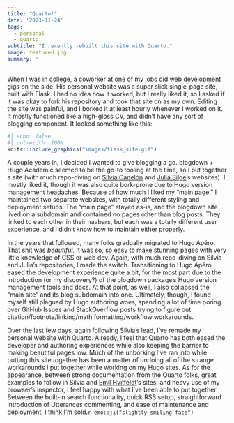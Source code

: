 ```yaml
---
title: "Quarto!"
date: '2023-11-24'
tags:
  - personal
  - quarto
subtitle: "I recently rebuilt this site with Quarto."
image: featured.jpg
summary: ''
---
```


When I was in college, a coworker at one of my jobs did web development gigs on the side. His personal website was a super slick single-page site, built with Flask. I had no idea how it worked, but I really liked it, so I asked if it was okay to fork his repository and took that site on as my own. Editing the site was painful, and I borked it at least hourly whenever I worked on it. It mostly functioned like a high-gloss CV, and didn't have any sort of blogging component. It looked something like this:

```r
#| echo: false
#| out-width: 100%
knitr::include_graphics("images/flask_site.gif")
```


A couple years in, I decided I wanted to give blogging a go. blogdown + Hugo Academic seemed to be the go-to tooling at the time, so I put together a site (with much repo-diving on [Silvia Canelón](https://silviacanelon.com/) and [Julia Silge](https://juliasilge.com/)'s websites). I mostly liked it, though it was also quite bork-prone due to Hugo version management headaches. Because of how much I liked my "main page," I maintained two separate websites, with totally different styling and deployment setups. The "main page" stayed as-is, and the blogdown site lived on a subdomain and contained no pages other than blog posts. They linked to each other in their navbars, but each was a totally different user experience, and I didn't know how to maintain either properly.

In the years that followed, many folks gradually migrated to Hugo Apéro. That shit was _beautiful_. It was so, so easy to make stunning pages with very little knowledge of CSS or web dev. Again, with much repo-diving on Silvia and Julia's repositories, I made the switch. Transitioning to Hugo Apéro eased the development experience quite a bit, for the most part due to the introduction (or my discovery?) of the blogdown package's Hugo version management tools and docs. At that point, as well, I also collapsed the "main site" and its blog subdomain into one. Ultimately, though, I found myself still plagued by Hugo authoring woes, spending a lot of time poring over GitHub Issues and StackOverflow posts trying to figure out citation/footnote/linking/math formatting/workflow workarounds.

Over the last few days, again following Silvia's lead, I've remade my personal website with Quarto. Already, I feel that Quarto has both eased the developer and authoring experiences while also keeping the barrier to making beautiful pages low. Much of the unborking I've ran into while putting this site together has been a matter of undoing all of the strange workarounds I put together while working on my Hugo sites. As for the appearance, between strong documentation from the Quarto folks, great examples to follow in Silvia and [Emil Hvitfeldt](https://emilhvitfeldt.com/)'s sites, and heavy use of my browser's inspector, I feel happy with what I've been able to put together. Between the built-in search functionality, quick RSS setup, straightforward introduction of Utterances commenting, and ease of maintenance and deployment, I think I'm sold.`r emo::ji("slightly smiling face")`

